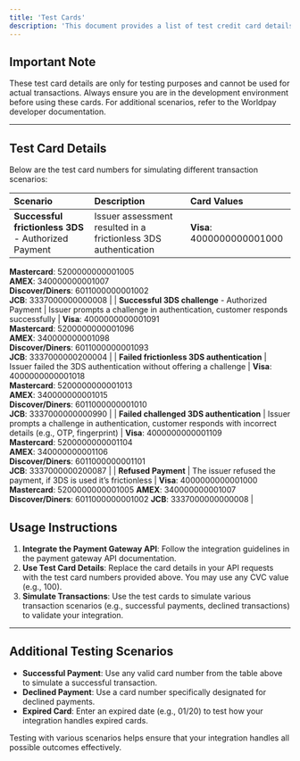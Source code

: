 ```yaml
---
title: 'Test Cards'
description: 'This document provides a list of test credit card details that merchants can use to simulate transactions while integrating with the payment gateway API. These test cards help ensure that your payment processing system functions correctly without real transactions.'
---
```


## **Important Note**

<Warning>
These test card details are only for testing purposes and cannot be used for actual transactions. Always ensure you are in the development environment before using these cards.
For additional scenarios, refer to the Worldpay developer documentation.
</Warning>

---

## **Test Card Details**

Below are the test card numbers for simulating different transaction scenarios:

| Scenario                       | Description                                                             | Card Values                                                                                 |
|:-------------------------------|:------------------------------------------------------------------------|:--------------------------------------------------------------------------------------------|
| **Successful frictionless 3DS** - Authorized Payment | Issuer assessment resulted in a frictionless 3DS authentication | **Visa**: 4000000000001000  
**Mastercard**: 5200000000001005  
**AMEX**: 340000000001007  
**Discover/Diners**: 6011000000001002  
**JCB**: 3337000000000008 |
| **Successful 3DS challenge** - Authorized Payment | Issuer prompts a challenge in authentication, customer responds successfully | **Visa**: 4000000000001091  
**Mastercard**: 5200000000001096  
**AMEX**: 340000000001098  
**Discover/Diners**: 6011000000001093  
**JCB**: 3337000000200004 |
| **Failed frictionless 3DS authentication** | Issuer failed the 3DS authentication without offering a challenge | **Visa**: 4000000000001018  
**Mastercard**: 5200000000001013  
**AMEX**: 340000000001015  
**Discover/Diners**: 6011000000001010  
**JCB**: 3337000000000990 |
| **Failed challenged 3DS authentication** | Issuer prompts a challenge in authentication, customer responds with incorrect details (e.g., OTP, fingerprint) | **Visa**: 4000000000001109  
**Mastercard**: 5200000000001104  
**AMEX**: 340000000001106  
**Discover/Diners**: 6011000000001101  
**JCB**: 3337000000200087 |
| **Refused Payment** | The issuer refused the payment, if 3DS is used it’s frictionless | **Visa**: 4000000000001000  **Mastercard**: 5200000000001005 **AMEX**: 340000000001007  **Discover/Diners**: 6011000000001002  **JCB**: 3337000000000008 |



## **Usage Instructions**

1. **Integrate the Payment Gateway API**: Follow the integration guidelines in the payment gateway API documentation.
2. **Use Test Card Details**: Replace the card details in your API requests with the test card numbers provided above. You may use any CVC value (e.g., 100).
3. **Simulate Transactions**: Use the test cards to simulate various transaction scenarios (e.g., successful payments, declined transactions) to validate your integration.

---

## **Additional Testing Scenarios**

- **Successful Payment**: Use any valid card number from the table above to simulate a successful transaction.
- **Declined Payment**: Use a card number specifically designated for declined payments.
- **Expired Card**: Enter an expired date (e.g., 01/20) to test how your integration handles expired cards.

<Tip>
  Testing with various scenarios helps ensure that your integration handles all possible outcomes effectively.
</Tip>
